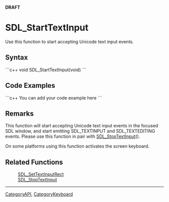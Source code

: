 <!-- pragma section-numbers off -->
<!-- pragma disable-camelcase -->
'''DRAFT'''

= SDL_StartTextInput =
Use this function to start accepting Unicode text input events.


== Syntax ==
```c++
void SDL_StartTextInput(void)
```

== Code Examples ==
```c++
You can add your code example here
```

== Remarks ==

This function will start accepting Unicode text input events in the focused SDL window, and start emitting SDL_TEXTINPUT and SDL_TEXTEDITING events.
Please use this function in pair with [[SDL_StopTextInput]]().

On some platforms using this function activates the screen keyboard.

== Related Functions ==
:[[SDL_SetTextInputRect]]
:[[SDL_StopTextInput]]

----
[[CategoryAPI]], [[CategoryKeyboard]]

